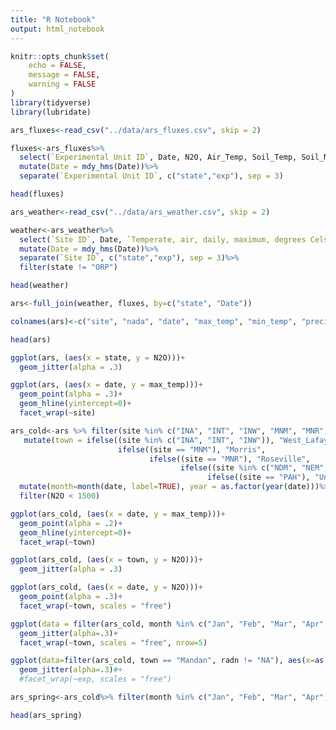 ```yaml
---
title: "R Notebook"
output: html_notebook
---
```


```r
knitr::opts_chunk$set(
	echo = FALSE,
	message = FALSE,
	warning = FALSE
)
library(tidyverse)
library(lubridate)
```

```r
ars_fluxes<-read_csv("../data/ars_fluxes.csv", skip = 2)

fluxes<-ars_fluxes%>%
  select(`Experimental Unit ID`, Date, N2O, Air_Temp, Soil_Temp, Soil_Moisture)%>%
  mutate(Date = mdy_hms(Date))%>%
  separate(`Experimental Unit ID`, c("state","exp"), sep = 3)

head(fluxes)
```

```r
ars_weather<-read_csv("../data/ars_weather.csv", skip = 2)

weather<-ars_weather%>%
  select(`Site ID`, Date, `Temperate, air, daily, maximum, degrees Celsius`, `Temperate, air, daily, minimum, degrees Celsius`, Precip, `Total_Net_Radn`)%>%
  mutate(Date = mdy_hms(Date))%>%
  separate(`Site ID`, c("state","exp"), sep = 3)%>%
  filter(state != "ORP")

head(weather)
```


```r
ars<-full_join(weather, fluxes, by=c("state", "Date"))

colnames(ars)<-c("site", "nada", "date", "max_temp", "min_temp", "precip", "radn", "exp", "N2O", "air_temp", "soil_temp", "soil_moisture")

head(ars)
```

```r

ggplot(ars, (aes(x = state, y = N2O)))+
  geom_jitter(alpha = .3)
```

```r
ggplot(ars, (aes(x = date, y = max_temp)))+
  geom_point(alpha = .3)+
  geom_hline(yintercept=0)+
  facet_wrap(~site)
```
```r
ars_cold<-ars %>% filter(site %in% c("INA", "INT", "INW", "MNM", "MNR", "NDM", "NEM", "NVN", "PAH"))%>%
   mutate(town = ifelse((site %in% c("INA", "INT", "INW")), "West_Lafayette",
                        ifelse((site == "MNM"), "Morris",
                               ifelse((site == "MNR"), "Roseville",
                                      ifelse((site %in% c("NDM", "NEM", "NVN")), "Mandan",
                                            ifelse((site == "PAH"), "University_Park", "NA"                                                                                           ))))))%>%
  mutate(month=month(date, label=TRUE), year = as.factor(year(date)))%>%
  filter(N2O < 1500)

ggplot(ars_cold, (aes(x = date, y = max_temp)))+
  geom_point(alpha = .2)+
  geom_hline(yintercept=0)+
  facet_wrap(~town)
```

```r
ggplot(ars_cold, (aes(x = town, y = N2O)))+
  geom_jitter(alpha = .3)
```
```r
ggplot(ars_cold, (aes(x = date, y = N2O)))+
  geom_point(alpha = .3)+
  facet_wrap(~town, scales = "free")
``` 
```r
ggplot(data = filter(ars_cold, month %in% c("Jan", "Feb", "Mar", "Apr", "May")) , aes(x=month, y=N2O, color = year))+
  geom_jitter(alpha=.3)+
  facet_wrap(~town, scales = "free", nrow=5)
```

```r
ggplot(data=filter(ars_cold, town == "Mandan", radn != "NA"), aes(x=as.numeric(radn), y=N2O, color = year))+
  geom_jitter(alpha=.3)#+
  #facet_wrap(~exp, scales = "free")
```

```r
ars_spring<-ars_cold%>% filter(month %in% c("Jan", "Feb", "Mar", "Apr", "May"))

head(ars_spring)

```